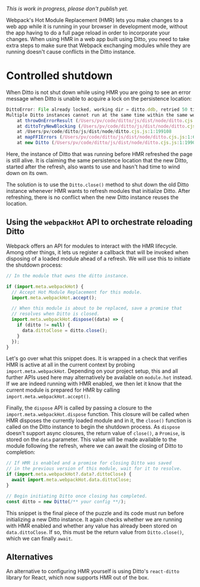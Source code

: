 *This is work in progress, please don't publish yet.*

Webpack's Hot Module Replacement (HMR) lets you make changes to a web app while it is running in your browser in development mode, without the app having to do a full page reload in order to incorporate your changes. When using HMR in a web app built using Ditto, you need to take extra steps to make sure that Webpack exchanging modules while they are running doesn't cause conflicts in the Ditto instance.

# Controlled shutdown

When Ditto is not shut down while using HMR you are going to see an error message when Ditto is unable to acquire a lock on the persistence location:

```javascript
DittoError: File already locked, working dir = ditto.ddb, retried 50 times.
Multiple Ditto instances cannot run at the same time within the same working directory. Either use unique working directories for each instance, or consider managing your Ditto instance as a singleton instead.
    at throwOnErrorResult (/Users/pv/code/ditto/js/dist/node/ditto.cjs.js:1:21475)
    at dittoTryNewBlocking (/Users/pv/code/ditto/js/dist/node/ditto.cjs.js:1:41791)
    at /Users/pv/code/ditto/js/dist/node/ditto.cjs.js:1:199108
    at mapFFIErrors (/Users/pv/code/ditto/js/dist/node/ditto.cjs.js:1:63678)
    at new Ditto (/Users/pv/code/ditto/js/dist/node/ditto.cjs.js:1:199090)
```

Here, the instance of Ditto that was running before HMR refreshed the page is still alive. It is claiming the same persistence location that the new Ditto, started after the refresh, also wants to use and hasn't had time to wind down on its own.

The solution is to use the `Ditto.close()` method to shut down the old Ditto instance whenever HMR wants to refresh modules that initialize Ditto. After refreshing, there is no conflict when the new Ditto instance reuses the location.

## Using the `webpackHot` API to orchestrate reloading Ditto

Webpack offers an API for modules to interact with the HMR lifecycle. Among other things, it lets us register a callback that will be invoked when disposing of a loaded module ahead of a refresh. We will use this to initiate the shutdown process:

```javascript
// In the module that owns the ditto instance.

if (import.meta.webpackHot) {
  // Accept Hot Module Replacement for this module.
  import.meta.webpackHot.accept();

  // When this module is about to be replaced, save a promise that
  // resolves when Ditto is closed.
  import.meta.webpackHot.dispose((data) => {
    if (ditto != null) {
      data.dittoClose = ditto.close();
    }
  });
}

```

Let's go over what this snippet does. It is wrapped in a check that verifies HMR is active at all in the current context by probing `import.meta.webpackHot`. Depending on your project setup, this and all further APIs used here may alternatively be available on `module.hot` instead. If we are indeed running with HMR enabled, we then let it know that the current module is prepared for HMR by calling `import.meta.webpackHot.accept()`.

Finally, the `dispose` API is called by passing a closure to the `import.meta.webpackHot.dispose` function. This closure will be called when HMR disposes the currently loaded module and in it, the `close()` function is called on the Ditto instance to begin the shutdown process. As `dispose` doesn't support async closures, the return value of `close()`, a `Promise`, is stored on the `data` parameter. This value will be made available to the module following the refresh, where we can await the closing of Ditto to completion:

```javascript
// If HMR is enabled and a promise for closing Ditto was saved
// in the previous version of this module, wait for it to resolve.
if (import.meta.webpackHot?.data?.dittoClose) {
  await import.meta.webpackHot.data.dittoClose;
}

// Begin initiating Ditto once closing has completed.
const ditto = new Ditto(/** your config **/);
```

This snippet is the final piece of the puzzle and its code must run before initializing a new Ditto instance. It again checks whether we are running with HMR enabled and whether any value has already been stored on `data.dittoClose`. If so, this must be the return value from `Ditto.close()`, which we can finally `await`.

## Alternatives

An alternative to configuring HMR yourself is using Ditto's `react-ditto` library for React, which now supports HMR out of the box.

